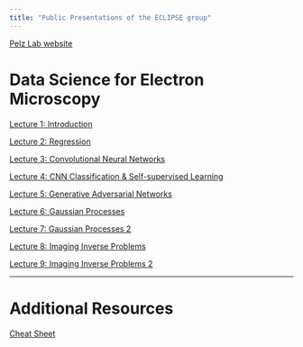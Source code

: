 ```yaml
---
title: "Public Presentations of the ECLIPSE group"
---
```

[Pelz Lab website](https://pelzlab.science)

# Data Science for Electron Microscopy
[Lecture 1: Introduction](data_science_for_em/01_intro/template.html)

[Lecture 2: Regression](data_science_for_em/02_regression/template.html)

[Lecture 3: Convolutional Neural Networks](data_science_for_em/03_cnns/template.html)

[Lecture 4: CNN Classification & Self-supervised Learning](data_science_for_em/04_selfsupervised/template.html)

[Lecture 5: Generative Adversarial Networks](data_science_for_em/05_gan/template.html)

[Lecture 6: Gaussian Processes](data_science_for_em/06_gaussian_processes1/template.html)

[Lecture 7: Gaussian Processes 2](data_science_for_em/07_gaussian_processes2/template.html)

[Lecture 8: Imaging Inverse Problems](data_science_for_em/08_imaging_inverse_problems1/template.html)

[Lecture 9: Imaging Inverse Problems 2](data_science_for_em/09_imaging_inverse_problems2/template.html)

---

# Additional Resources
[Cheat Sheet](cheat_sheet.html)


